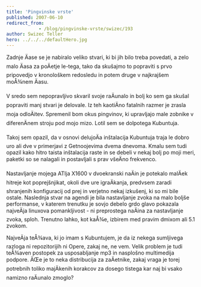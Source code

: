 ```yaml
---
title: 'Pingvinske vrste'
published: 2007-06-10
redirect_from: 
            - /blog/pingvinske-vrste/swizec/193
author: Swizec Teller
hero: ../../../defaultHero.jpg
---
```

Zadnje Äase se je nabiralo veliko stvari, ki bi jih bilo treba povedati, a zelo malo Äasa za poÄetje le-tega, tako da skušajmo to popraviti s prvo pripovedjo v kronološkem redosledu in potem druge v najkrajšem moÅ¾nem Äasu.

V sredo sem nepopravljivo skvaril svoje raÄunalo in bolj ko sem ga skušal popraviti manj stvari je delovale. Iz teh kaotiÄno fatalnih razmer je zrasla moja odloÄitev. Spremenil bom okus pingvinov, ki upravljajo male zobnike v diferenÄnem stroju pod mojo mizo. Lotil sem se dolpotega Kubuntuja.

Takoj sem opazil, da v osnovi delujoÄa inštalacija Kubuntuja traja le dobro uro ali dve v primerjavi z Getnoojevima dvema dnevoma. Kmalu sem tudi opazil kako hitro taista inštalacija raste in se debeli v nekaj bolj po moji meri, paketki so se nalagali in postavljali s prav všeÄno frekvenco.

Nastavljanje mojega ATIja X1600 v dvoekranski naÄin je potekalo malÄek hitreje kot poprejšnjikat, okoli dve ure igraÄkanja, predvsem zaradi shranjenih konfiguracij od prej in verjetno nekaj izkušenj, ki so mi bile ostale. Naslednja stvar na agendi je bila nastavljanje zvoka na malo boljše performanse, v katerem trenutku je sovjo debelo grdo glavo pokazala najveÄja linuxova pomankljivost - ni preprostega naÄina za nastavljanje zvoka, sploh. Trenutno lahko, kot kaÅ¾e, izbirem med pravim dmixom ali 5.1 zvokom.

NajveÄja teÅ¾ava, ki jo imam s Kubuntujem, je da iz nekega sumljivega razloga ni repozitorijih ni Opere, zakaj ne, ne vem. Velik problem je tudi teÅ¾aven postopek za usposabljanje mp3 in nasplošno multimedija podpore. ÄŒe je to neka distribucija za zaÄetnike, zakaj vraga je torej potrebnih toliko majÄkenih korakcov za dosego tistega kar naj bi vsako namizno raÄunalo zmoglo?